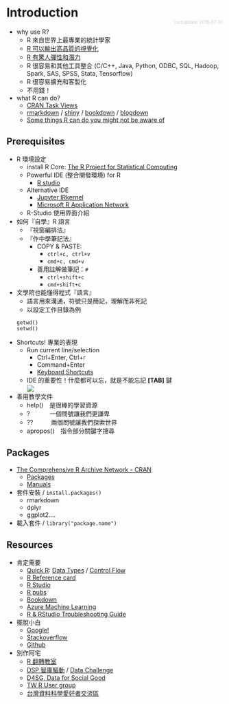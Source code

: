 # Introduction
<div style='float: right; font-size:10px; margin-top: -20px; color: #ccc;'>LastUpdate: 2018-07-10</div>

- why use R?
    - R 來自世界上最專業的統計學家
    - [R 可以輸出高品質的視覺化](http://www.r-bloggers.com/mapping-the-worlds-biggest-airlines/)
    - [R 有驚人彈性和潛力](http://r4stats.com/2013/03/19/r-2012-growth-exceeds-sas-all-time-total/)
    - R 很容易和其他工具整合 (C/C++, Java, Python, ODBC, SQL, Hadoop, Spark, SAS, SPSS, Stata, Tensorflow)
    - R 很容易擴充和客製化
    - 不用錢！
- what R can do?
    - [CRAN Task Views](https://cran.r-project.org/web/views/)
    - [rmarkdown](https://rmarkdown.rstudio.com/) / [shiny](https://shiny.rstudio.com/) / [bookdown](https://bookdown.org/yihui/bookdown/) / [blogdown](https://bookdown.org/yihui/blogdown/)
    - [Some things R can do you might not be aware of](http://simplystatistics.org/2013/12/30/some-things-r-can-do-you-might-not-be-aware-of/)

##  Prerequisites  

- R 環境設定
    - install R Core: [The R Project for Statistical Computing](http://www.r-project.org/)
    - Powerful IDE (整合開發環境) for R
        - [R studio ](http://www.rstudio.com/)
    - Alternative IDE 
        - [Jupyter IRkernel](https://github.com/IRkernel/IRkernel)
        - [Microsoft R Application Network](https://mran.microsoft.com/)
    - R-Studio 使用界面介紹    
- 如何『自學』R 語言
    - 『視窗編排法』
    - 『作中學筆記法』
        - COPY & PASTE: 
            - `ctrl+c, ctrl+v`
            - `cmd+c, cmd+v`
        - 善用註解做筆記：``#`` 
            - `ctrl+shift+c`
            - `cmd+shift+c`
- 文學院也能懂得程式『語言』
    - 語言用來溝通，符號只是簡記，理解而非死記
    - 以設定工作目錄為例
```
getwd()
setwd() 
```    
- Shortcuts! 專業的表現
    - Run current line/selection
        - Ctrl+Enter, Ctrl+r
        - Command+Enter
        - [Keyboard Shortcuts](https://support.rstudio.com/hc/en-us/articles/200711853-Keyboard-Shortcuts)
    - IDE 的重要性！什麼都可以忘，就是不能忘記 **[TAB]** 鍵
<br><img src='img/tabs.jpg' align='center'></img><br>
- 善用教學文件
    * help()　是很棒的學習資源
    * ? 　　　一個問號讓我們更謙卑
    * ??　　　兩個問號讓我們探索世界
    * apropos()　指令部分關鍵字搜尋
      

## Packages

- [The Comprehensive R Archive Network - CRAN](https://cran.r-project.org/)
    - [Packages](https://cloud.r-project.org/web/packages/)
    - [Manuals](https://cloud.r-project.org/)
- 套件安裝 / `install.packages()`
    - rmarkdown
    - dplyr
    - ggplot2....
- 載入套件 / `library("package.name")`


## Resources
- 肯定需要
    - [Quick R](http://www.statmethods.net/index.html): [Data Types](http://www.statmethods.net/input/datatypes.html) / [Control Flow](http://www.statmethods.net/management/controlstructures.html)
    - [R Reference card](http://cran.r-project.org/doc/contrib/Short-refcard.pdf)
    - [R Studio](https://www.rstudio.com/)
    - [R pubs](https://rpubs.com/) 
    - [Bookdown](https://bookdown.org/)
    - [Azure Machine Learning](https://docs.microsoft.com/zh-tw/azure/machine-learning/studio/r-quickstart)
    - [R & RStudio Troubleshooting Guide](https://github.com/dspim/R/wiki/R-&-RStudio-Troubleshooting-Guide)
- 擺脫小白
    - [Google!](http://www.google.com)
    - [Stackoverflow](http://stackoverflow.com/)
    - [Github](https://github.com/explore)
- 別作阿宅
    - [R 翻轉教室](http://wush978.github.io/DataScienceAndR/)
    - [DSP 智庫驅動](http://dsp.im/) / [Data Challenge](http://dc.dsp.im/main/content/KAMERA-Emergency-Medicine-Challenge) 
    - [D4SG, Data for Social Good](https://www.facebook.com/groups/1642333189376600/?fref=ts) 
    - [TW R User group](http://www.meetup.com/Taiwan-R/)
    - [台灣資料科學愛好者交流區](https://www.facebook.com/groups/datasci.tw/?fref=ts)

    